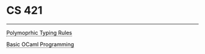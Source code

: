 <h1 class=post>CS 421</h1>
<hr/>


<style>
    .custom-link {
        text-decoration: none;
        color: black; /* Sets the default color to black */
        border-bottom: 1px dotted black; /* Creates a dotted underline */
        padding-bottom: 0px; /* Optional: Adjusts space between text and underline */
    }

    .custom-link:hover {
        text-decoration: underline solid black; /* Changes to solid underline on hover */
    }
</style>

<a href="rules.qmd#" class="custom-link">Polymoprhic Typing Rules</a>

<a href="../index.qmd"  class="custom-link">Basic OCaml Programming</a>
